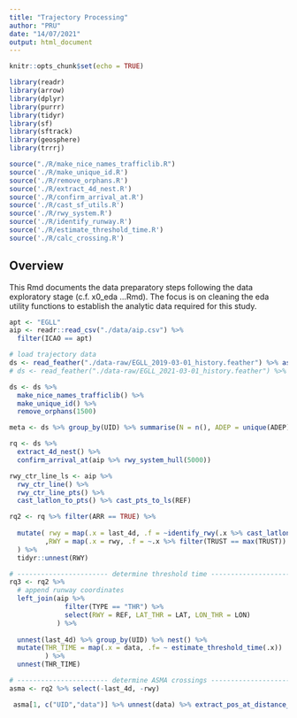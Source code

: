 ```yaml
---
title: "Trajectory Processing"
author: "PRU"
date: "14/07/2021"
output: html_document
---
```


```r
knitr::opts_chunk$set(echo = TRUE)

library(readr)
library(arrow)
library(dplyr)
library(purrr)
library(tidyr)
library(sf)
library(sftrack)
library(geosphere)
library(trrrj)

source("./R/make_nice_names_trafficlib.R")
source('./R/make_unique_id.R')
source('./R/remove_orphans.R')
source('./R/extract_4d_nest.R')
source('./R/confirm_arrival_at.R')
source('./R/cast_sf_utils.R')
source('./R/rwy_system.R')
source('./R/identify_runway.R')
source('./R/estimate_threshold_time.R')
source('./R/calc_crossing.R')
```

## Overview

This Rmd documents the data preparatory steps following the data exploratory stage (c.f. x0_eda ...Rmd).
The focus is on cleaning the eda utility functions to establish the analytic data required for this study.


```r
apt <- "EGLL"
aip <- readr::read_csv("./data/aip.csv") %>%
  filter(ICAO == apt)

# load trajectory data
ds <- read_feather("./data-raw/EGLL_2019-03-01_history.feather") %>% as_tibble()
# ds <- read_feather("./data-raw/EGLL_2021-03-01_history.feather") %>% as_tibble()

ds <- ds %>% 
  make_nice_names_trafficlib() %>%
  make_unique_id() %>% 
  remove_orphans(1500)

meta <- ds %>% group_by(UID) %>% summarise(N = n(), ADEP = unique(ADEP), ADES = unique(ADES))

rq <- ds %>% 
  extract_4d_nest() %>%
  confirm_arrival_at(aip %>% rwy_system_hull(5000))

rwy_ctr_line_ls <- aip %>% 
  rwy_ctr_line() %>% 
  rwy_ctr_line_pts() %>% 
  cast_latlon_to_pts() %>% cast_pts_to_ls(REF)

rq2 <- rq %>% filter(ARR == TRUE) %>%
  
  mutate( rwy = map(.x = last_4d, .f = ~identify_rwy(.x %>% cast_latlon_to_pts() , rwy_ctr_line_ls))
         ,RWY = map(.x = rwy, .f = ~.x %>% filter(TRUST == max(TRUST)) %>% pull(REF))
  ) %>% 
  tidyr::unnest(RWY)

# ----------------------- determine threshold time ----------------------------
rq3 <- rq2 %>% 
  # append runway coordinates
  left_join(aip %>% 
              filter(TYPE == "THR") %>% 
              select(RWY = REF, LAT_THR = LAT, LON_THR = LON)
            ) %>%
  
  unnest(last_4d) %>% group_by(UID) %>% nest() %>% 
  mutate(THR_TIME = map(.x = data, .f= ~ estimate_threshold_time(.x))
         ) %>% 
  unnest(THR_TIME)

# ----------------------- determine ASMA crossings ----------------------------
asma <- rq2 %>% select(-last_4d, -rwy)  

 asma[1, c("UID","data")] %>% unnest(data) %>% extract_pos_at_distance_from_point(.pt = aip %>% filter(TYPE == "ARP") %>% df_to_geo_lonlat(), .dist = 40)
```



